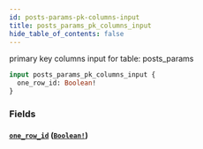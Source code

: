 ```yaml
---
id: posts-params-pk-columns-input
title: posts_params_pk_columns_input
hide_table_of_contents: false
---
```


primary key columns input for table: posts_params

```graphql
input posts_params_pk_columns_input {
  one_row_id: Boolean!
}
```

### Fields

#### [`one_row_id`](#) ([`Boolean!`](../scalars/boolean))
